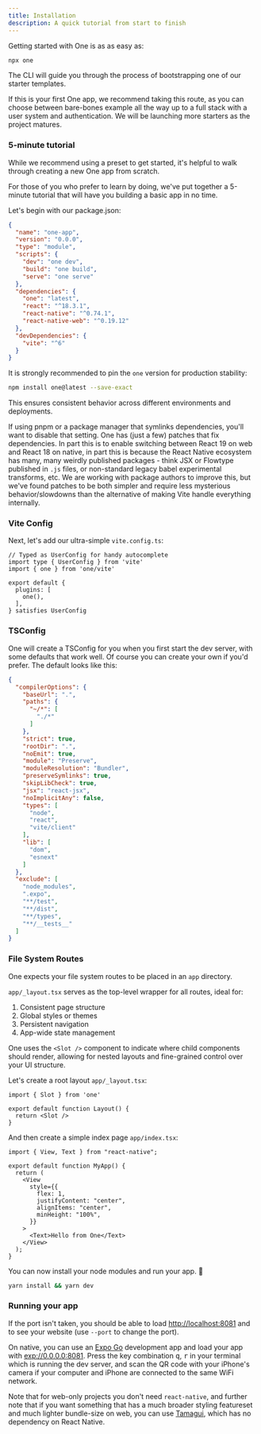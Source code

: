 ```yaml
---
title: Installation
description: A quick tutorial from start to finish
---
```


Getting started with One is as as easy as:

```bash
npx one
```

The CLI will guide you through the process of bootstrapping one of our starter templates.

If this is your first One app, we recommend taking this route, as you can choose between bare-bones example all the way up to a full stack with a user system and authentication. We will be launching more starters as the project matures.

### 5-minute tutorial

While we recommend using a preset to get started, it's helpful to walk through creating a new One app from scratch.

For those of you who prefer to learn by doing, we've put together a 5-minute tutorial that will have you building a basic app in no time.

Let's begin with our package.json:

```json fileName=package.json
{
  "name": "one-app",
  "version": "0.0.0",
  "type": "module",
  "scripts": {
    "dev": "one dev",
    "build": "one build",
    "serve": "one serve"
  },
  "dependencies": {
    "one": "latest",
    "react": "^18.3.1",
    "react-native": "^0.74.1",
    "react-native-web": "^0.19.12"
  },
  "devDependencies": {
    "vite": "^6"
  }
}
```

It is strongly recommended to pin the `one` version for production stability:

```bash
npm install one@latest --save-exact
```

This ensures consistent behavior across different environments and deployments.

If using pnpm or a package manager that symlinks dependencies, you'll want to disable that setting.
One has (just a few) patches that fix dependencies. In part this is to enable switching between React 19 on web and React 18 on native, in part this is because the React Native ecosystem has many, many weirdly published packages - think JSX or Flowtype published in `.js` files, or non-standard legacy babel experimental transforms, etc. We are working with package authors to improve this, but we've found patches to be both simpler and require less mysterious behavior/slowdowns than the alternative of making Vite handle everything internally.

### Vite Config

Next, let's add our ultra-simple `vite.config.ts`:

```tsx fileName=vite.config.ts
// Typed as UserConfig for handy autocomplete
import type { UserConfig } from 'vite'
import { one } from 'one/vite'

export default {
  plugins: [
    one(),
  ],
} satisfies UserConfig
```

### TSConfig

One will create a TSConfig for you when you first start the dev server, with some defaults that work well. Of course you can create your own if you'd prefer. The default looks like this:

```json
{
  "compilerOptions": {
    "baseUrl": ".",
    "paths": {
      "~/*": [
        "./*"
      ]
    },
    "strict": true,
    "rootDir": ".",
    "noEmit": true,
    "module": "Preserve",
    "moduleResolution": "Bundler",
    "preserveSymlinks": true,
    "skipLibCheck": true,
    "jsx": "react-jsx",
    "noImplicitAny": false,
    "types": [
      "node",
      "react",
      "vite/client"
    ],
    "lib": [
      "dom",
      "esnext"
    ]
  },
  "exclude": [
    "node_modules",
    ".expo",
    "**/test",
    "**/dist",
    "**/types",
    "**/__tests__"
  ]
}
```

### File System Routes

One expects your file system routes to be placed in an `app` directory.

`app/_layout.tsx` serves as the top-level wrapper for all routes, ideal for:

1. Consistent page structure
2. Global styles or themes
3. Persistent navigation
4. App-wide state management

One uses the `<Slot />` component to indicate where child components should render, allowing for nested layouts and fine-grained control over your UI structure.

Let's create a root layout `app/_layout.tsx`:

```tsx fileName=app/_layout.tsx
import { Slot } from 'one'

export default function Layout() {
  return <Slot />
}
```

And then create a simple index page `app/index.tsx`:

```tsx fileName=app/index.tsx
import { View, Text } from "react-native";

export default function MyApp() {
  return (
    <View
      style={{
        flex: 1,
        justifyContent: "center",
        alignItems: "center",
        minHeight: "100%",
      }}
    >
      <Text>Hello from One</Text>
    </View>
  );
}
```

You can now install your node modules and run your app. 🎉

```bash
yarn install && yarn dev
```

### Running your app

If the port isn't taken, you should be able to load [http://localhost:8081](http://localhost:8081) and to see your website (use `--port` to change the port).

On native, you can use an [Expo Go](https://apps.apple.com/us/app/expo-go/id982107779) development app and load your app with [exp://0.0.0.0:8081](exp://0.0.0.0.:8081). Press the key combination <kbd>q</kbd>, <kbd>r</kbd> in your terminal which is running the dev server, and scan the QR code with your iPhone's camera if your computer and iPhone are connected to the same WiFi network.

Note that for web-only projects you don't need `react-native`, and further note that if you want something that has a much broader styling featureset and much lighter bundle-size on web, you can use [Tamagui](https://tamagui.dev), which has no dependency on React Native.




